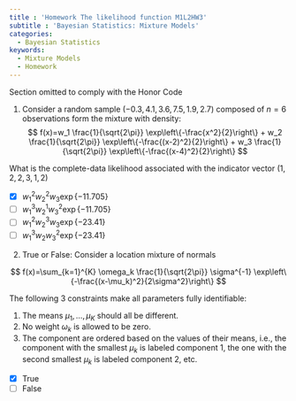 ```yaml
---
title : 'Homework The likelihood function M1L2HW3'
subtitle : 'Bayesian Statistics: Mixture Models'
categories:
  - Bayesian Statistics
keywords:
  - Mixture Models
  - Homework
---
```


::::: {.content-visible unless-profile="HC"}

::: {.callout-caution}
Section omitted to comply with the Honor Code
:::

:::::

::::: {.content-hidden unless-profile="HC"} 

1. Consider a random sample $(−0.3,4.1,3.6,7.5,1.9,2.7)$ composed of $n=6$ observations form the mixture with density:
$$
f(x)=w_1 \frac{1}{\sqrt{2\pi}} \exp\left\{-\frac{x^2}{2}\right\} + w_2 \frac{1}{\sqrt{2\pi}} \exp\left\{-\frac{(x-2)^2}{2}\right\} + w_3 \frac{1}{\sqrt{2\pi}} \exp\left\{-\frac{(x-4)^2}{2}\right\}
$$

What is the complete-data likelihood associated with the indicator vector 
$(1,2,2,3,1,2)$

- [x] $w_1^2 w_2^2 w_3 \exp\{-11.705\}$
- [ ] $w_1^3 w_2^1 w_3^2 \exp\{-11.705\}$
- [ ] $w_1^2 w_2^3 w_3 \exp\{-23.41\}$
- [ ] $w_1^3 w_2 w_3^2 \exp\{-23.41\}$




2. True or False: Consider a location mixture of normals

$$
f(x)=\sum_{k=1}^{K} \omega_k \frac{1}{\sqrt{2\pi}} \sigma^{-1} \exp\left\{-\frac{(x-\mu_k)^2}{2\sigma^2}\right\}
$$

The following 3 constraints make all parameters fully identifiable:

1. The means  $\mu_1,\ldots,\mu_K$ should all be different.
2. No weight $\omega_k$ is allowed to be zero.
3. The component are ordered based on the values of their means, i.e., the component with the smallest  $\mu_k$ is labeled component 1, the one with the second smallest $\mu_k$ is labeled component 2, etc.


- [x] True
- [ ] False

:::::